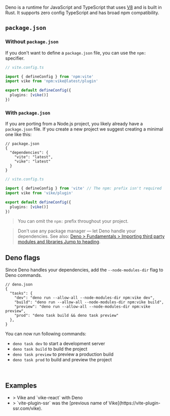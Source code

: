 
<CommunityNote tool="deno" url="https://deno.land" />

Deno is a runtime for JavaScript and TypeScript that uses [V8](https://v8.dev/) and is built in Rust. It supports zero config TypeScript and has broad npm compatibility.


## `package.json`

### Without `package.json`

If you don't want to define a `package.json` file, you can use the `npm:` specifier.

```ts
// vite.config.ts

import { defineConfig } from 'npm:vite'
import vike from 'npm:vike@latest/plugin'

export default defineConfig({
  plugins: [vike()]
})
```

### With `package.json`

If you are porting from a Node.js project, you likely already have a `package.json` file. If you create a new project we suggest creating a minimal one like this:

```json5
// package.json
{
  "dependencies": {
    "vite": "latest",
    "vike": "latest"
  }
}
```

```ts
// vite.config.ts

import { defineConfig } from 'vite' // The npm: prefix isn't required
import vike from 'vike/plugin'

export default defineConfig({
  plugins: [vike()]
})
```

> You can omit the `npm:` prefix throughout your project.

> Don't use any package manager — let Deno handle your dependencies. See also: [Deno > Fundamentals > Importing third party modules and libraries Jump to heading](https://docs.deno.com/runtime/fundamentals/modules/#importing-third-party-modules-and-libraries).

## Deno flags

Since Deno handles your dependencies, add the `--node-modules-dir` flag to Deno commands.

```json5
// deno.json
{
  "tasks": {
    "dev": "deno run --allow-all --node-modules-dir npm:vike dev",
    "build": "deno run --allow-all --node-modules-dir npm:vike build",
    "preview": "deno run --allow-all --node-modules-dir npm:vike preview",
    "prod": "deno task build && deno task preview"
  },
}
```

You can now run following commands:
 - `deno task dev` to start a development server
 - `deno task build` to build the project
 - `deno task preview` to preview a production build
 - `deno task prod` to build and preview the project

<br />

## Examples

- <Example timestamp="2025.10" repo="richard-unterberg/deno-vike-react" />
  > Vike and <Link href="/vike-react">`vike-react`</Link> with Deno
- <Example timestamp="2023.04" repo="brillout/vps-deno" />
  > `vite-plugin-ssr` was the [previous name of Vike](https://vite-plugin-ssr.com/vike).

